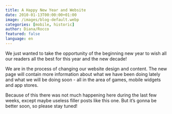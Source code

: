 ```yaml
---
title: A Happy New Year and Website
date: 2010-01-13T00:00:00+01:00
image: /images/blog-default.webp
categories: [mobile, historic]
author: Diana/Rocco
featured: false
language: en
---
```


<div class="entry-content">
We just wanted to take the opportunity of the beginning new year to wish all our readers all the best for this year and the new decade!

 

We are in the process of changing our website design and content. The new page will contain more information about what we have been doing lately and what we will be doing soon - all in the area of games, mobile widgets and app stores.

 

Because of this there was not much happening here during the last few weeks, except maybe useless filler posts like this one. But it’s gonna be better soon, so please stay tuned!
</div>

